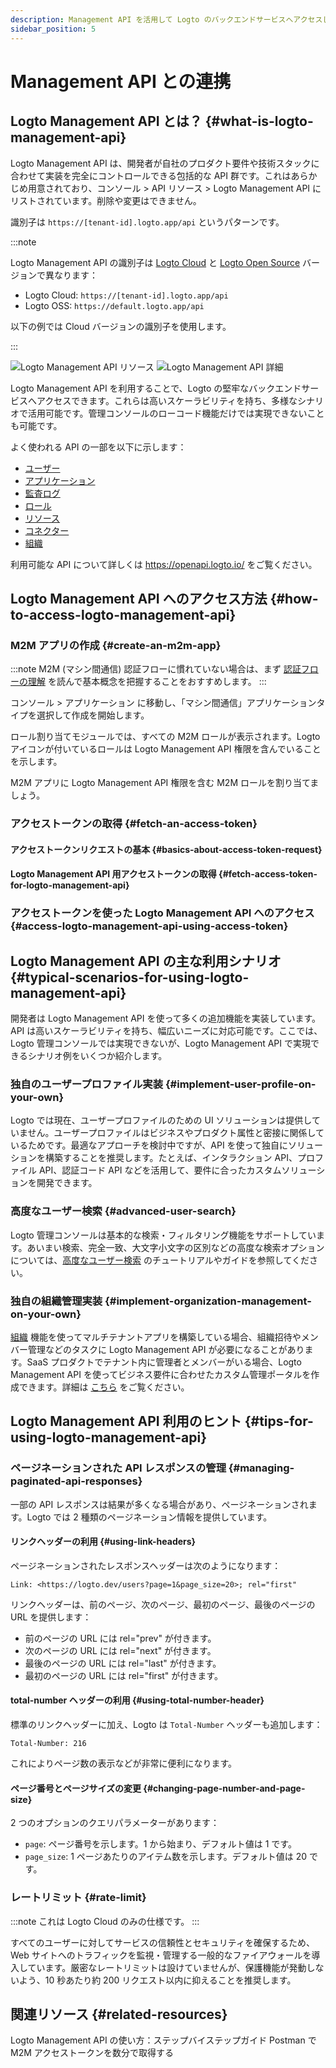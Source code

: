 ```yaml
---
description: Management API を活用して Logto のバックエンドサービスへアクセスし、ユーザー管理、アカウント設定、アイデンティティ認証、多テナントアーキテクチャで CIAM システムをスケールアップしましょう。
sidebar_position: 5
---
```



# Management API との連携

## Logto Management API とは？ \{#what-is-logto-management-api}

Logto Management API は、開発者が自社のプロダクト要件や技術スタックに合わせて実装を完全にコントロールできる包括的な API 群です。これはあらかじめ用意されており、<CloudLink to="/api-resources">コンソール > API リソース > Logto Management API</CloudLink>
にリストされています。削除や変更はできません。

識別子は `https://[tenant-id].logto.app/api` というパターンです。

:::note

Logto Management API の識別子は [Logto Cloud](/logto-cloud) と [Logto Open Source](/logto-oss) バージョンで異なります：

- Logto Cloud: `https://[tenant-id].logto.app/api`
- Logto OSS: `https://default.logto.app/api`

以下の例では Cloud バージョンの識別子を使用します。

:::

<img alt="Logto Management API リソース" src="/img/assets/logto-management-api-resource.webp" />

<img alt="Logto Management API 詳細" src="/img/assets/logto-management-api-details.webp" />

Logto Management API を利用することで、Logto の堅牢なバックエンドサービスへアクセスできます。これらは高いスケーラビリティを持ち、多様なシナリオで活用可能です。管理コンソールのローコード機能だけでは実現できないことも可能です。

よく使われる API の一部を以下に示します：

- [ユーザー](https://openapi.logto.io/operation/operation-getuser)
- [アプリケーション](https://openapi.logto.io/operation/operation-listapplications)
- [監査ログ](https://openapi.logto.io/operation/operation-listlogs)
- [ロール](https://openapi.logto.io/operation/operation-listroles)
- [リソース](https://openapi.logto.io/operation/operation-listresources)
- [コネクター](https://openapi.logto.io/operation/operation-listconnectors)
- [組織](https://openapi.logto.io/operation/operation-listorganizations)

利用可能な API について詳しくは https://openapi.logto.io/ をご覧ください。

## Logto Management API へのアクセス方法 \{#how-to-access-logto-management-api}

### M2M アプリの作成 \{#create-an-m2m-app}

:::note
M2M (マシン間通信) 認証フローに慣れていない場合は、まず [認証フローの理解](/integrate-logto/integrate-logto-into-your-application/understand-authentication-flow/#machine-to-machine-authentication-flow) を読んで基本概念を把握することをおすすめします。
:::

<CloudLink to="/applications">コンソール > アプリケーション</CloudLink>
に移動し、「マシン間通信」アプリケーションタイプを選択して作成を開始します。

<M2mRoleAssignment />

ロール割り当てモジュールでは、すべての M2M ロールが表示されます。Logto アイコンが付いているロールは Logto Management API 権限を含んでいることを示します。

M2M アプリに Logto Management API 権限を含む M2M ロールを割り当てましょう。

### アクセストークンの取得 \{#fetch-an-access-token}

#### アクセストークンリクエストの基本 \{#basics-about-access-token-request}

<BasicsAboutAccessTokenRequest />

#### Logto Management API 用アクセストークンの取得 \{#fetch-access-token-for-logto-management-api}

<FetchAccessTokenForLogtoManagementApi />

### アクセストークンを使った Logto Management API へのアクセス \{#access-logto-management-api-using-access-token}

<AccessLogtoManagementApiUsingAccessToken />

## Logto Management API の主な利用シナリオ \{#typical-scenarios-for-using-logto-management-api}

開発者は Logto Management API を使って多くの追加機能を実装しています。API は高いスケーラビリティを持ち、幅広いニーズに対応可能です。ここでは、Logto 管理コンソールでは実現できないが、Logto Management API で実現できるシナリオ例をいくつか紹介します。

### 独自のユーザープロファイル実装 \{#implement-user-profile-on-your-own}

Logto では現在、ユーザープロファイルのための UI ソリューションは提供していません。ユーザープロファイルはビジネスやプロダクト属性と密接に関係しているためです。最適なアプローチを検討中ですが、API を使って独自にソリューションを構築することを推奨します。たとえば、インタラクション API、プロファイル API、認証コード API などを活用して、要件に合ったカスタムソリューションを開発できます。

### 高度なユーザー検索 \{#advanced-user-search}

Logto 管理コンソールは基本的な検索・フィルタリング機能をサポートしています。あいまい検索、完全一致、大文字小文字の区別などの高度な検索オプションについては、[高度なユーザー検索](/user-management/advanced-user-search) のチュートリアルやガイドを参照してください。

### 独自の組織管理実装 \{#implement-organization-management-on-your-own}

[組織](/organizations) 機能を使ってマルチテナントアプリを構築している場合、組織招待やメンバー管理などのタスクに Logto Management API が必要になることがあります。SaaS プロダクトでテナント内に管理者とメンバーがいる場合、Logto Management API を使ってビジネス要件に合わせたカスタム管理ポータルを作成できます。詳細は [こちら](/end-user-flows/organization-experience/) をご覧ください。

## Logto Management API 利用のヒント \{#tips-for-using-logto-management-api}

### ページネーションされた API レスポンスの管理 \{#managing-paginated-api-responses}

一部の API レスポンスは結果が多くなる場合があり、ページネーションされます。Logto では 2 種類のページネーション情報を提供しています。

#### リンクヘッダーの利用 \{#using-link-headers}

ページネーションされたレスポンスヘッダーは次のようになります：

```
Link: <https://logto.dev/users?page=1&page_size=20>; rel="first"
```

リンクヘッダーは、前のページ、次のページ、最初のページ、最後のページの URL を提供します：

- 前のページの URL には rel="prev" が付きます。
- 次のページの URL には rel="next" が付きます。
- 最後のページの URL には rel="last" が付きます。
- 最初のページの URL には rel="first" が付きます。

#### total-number ヘッダーの利用 \{#using-total-number-header}

標準のリンクヘッダーに加え、Logto は `Total-Number` ヘッダーも追加します：

```
Total-Number: 216
```

これによりページ数の表示などが非常に便利になります。

#### ページ番号とページサイズの変更 \{#changing-page-number-and-page-size}

2 つのオプションのクエリパラメーターがあります：

- `page`: ページ番号を示します。1 から始まり、デフォルト値は 1 です。
- `page_size`: 1 ページあたりのアイテム数を示します。デフォルト値は 20 です。

### レートリミット \{#rate-limit}

:::note
これは Logto Cloud のみの仕様です。
:::

すべてのユーザーに対してサービスの信頼性とセキュリティを確保するため、Web サイトへのトラフィックを監視・管理する一般的なファイアウォールを導入しています。厳密なレートリミットは設けていませんが、保護機能が発動しないよう、10 秒あたり約 200 リクエスト以内に抑えることを推奨します。

## 関連リソース \{#related-resources}

<Url href="https://blog.logto.io/management-api">
  Logto Management API の使い方：ステップバイステップガイド
</Url>

<Url href="https://blog.logto.io/use-postman-to-obtain-m2m-access-token">
  Postman で M2M アクセストークンを数分で取得する
</Url>
